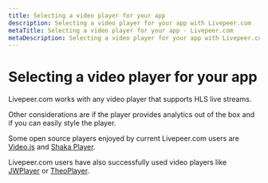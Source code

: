 ```yaml
---
title: Selecting a video player for your app
description: Selecting a video player for your app with Livepeer.com
metaTitle: Selecting a video player for your app - Livepeer.com
metaDescription: Selecting a video player for your app with Livepeer.com
---
```


# Selecting a video player for your app

Livepeer.com works with any video player that supports HLS live streams.

Other considerations are if the player provides analytics out of the box and if
you can easily style the player.

Some open source players enjoyed by current Livepeer.com users are
[Video.js](https://videojs.com/) and
[Shaka Player](https://opensource.google/projects/shaka-player).

Livepeer.com users have also successfully used video players like
[JWPlayer](https://www.jwplayer.com/) or
[TheoPlayer](https://www.theoplayer.com/).
